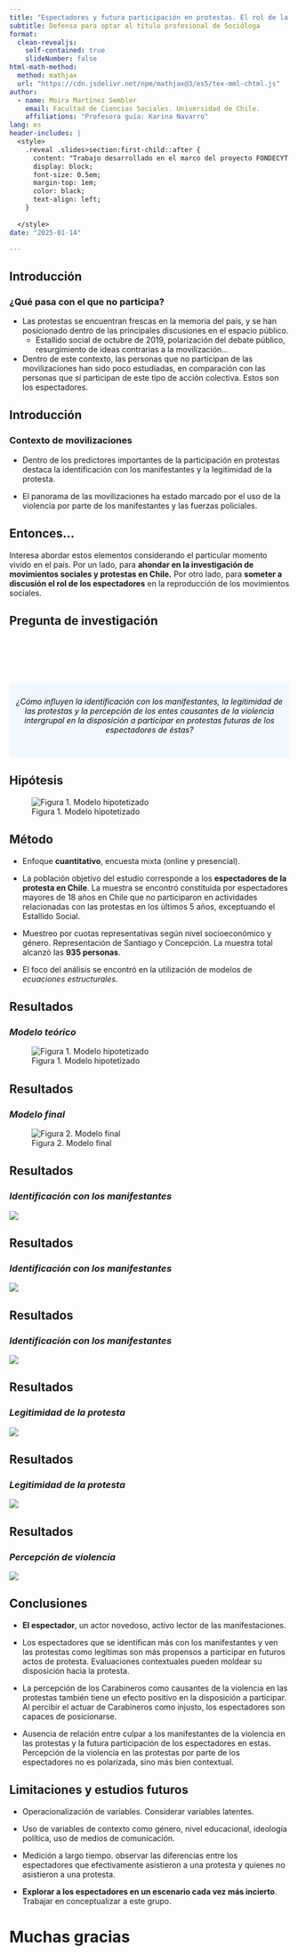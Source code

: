```yaml
---
title: "Espectadores y futura participación en protestas. El rol de la identidad, la legitimidad y percepción de la violencia"
subtitle: Defensa para optar al título profesional de Socióloga
format: 
  clean-revealjs:
    self-contained: true
    slideNumber: false
html-math-method:
  method: mathjax
  url: "https://cdn.jsdelivr.net/npm/mathjax@3/es5/tex-mml-chtml.js"
author:
  - name: Moira Martínez Sembler
    email: Facultad de Ciencias Sociales. Universidad de Chile.
    affiliations: "Profesora guía: Karina Navarro"
lang: es
header-includes: |
  <style>
    .reveal .slides>section:first-child::after {
      content: "Trabajo desarrollado en el marco del proyecto FONDECYT N°1220385 'Mecanismos Autoreforzantes de los Ciclos de Protesta y los Estallidos Sociales'";
      display: block;
      font-size: 0.5em;
      margin-top: 1em;
      color: black;
      text-align: left;
    }
    
  </style>
date: "2025-01-14"

---
```


## **Introducción**

### ¿Qué pasa con el que no participa?

- Las protestas se encuentran frescas en la memoria del país, y se han
posicionado dentro de las principales discusiones en el espacio público.
    - Estallido social de octubre de 2019, polarización del debate público, resurgimiento de ideas contrarias a la movilización...
    
- Dentro de este contexto, las personas que no participan de las movilizaciones han sido poco estudiadas, en comparación con las personas que sí participan de este tipo de acción colectiva. Estos son los [espectadores.]{.fg style="--col: #38777d"}

## **Introducción** 

### Contexto de movilizaciones

- Dentro de los predictores importantes de la participación en protestas destaca la [identificación con los manifestantes]{.fg style="--col: #38777d"} y la [legitimidad de la protesta.]{.fg style="--col: #38777d"} 

- El panorama de las movilizaciones ha estado marcado por [el uso de la violencia]{.fg style="--col: #38777d"}  por parte de los
manifestantes y las fuerzas policiales. 

::: {.callout-note icon=false}

## Entonces...

Interesa abordar estos elementos considerando el particular momento vivido en el país. Por un lado, para **ahondar en la investigación de movimientos sociales y protestas en Chile.** Por otro lado, para **someter a discusión el rol de los espectadores** en la reproducción de los movimientos sociales. 

:::

## **Pregunta de investigación**

<div style="background-color: #f0f8ff; padding: 10px; border-radius: 5px; text-align: center; margin-top: 100px;">
  <span style="font-size: 1em; color: #0e0e0e;">
    *¿Cómo influyen la identificación con los manifestantes,
la legitimidad de las protestas y la percepción de los entes causantes de la violencia
intergrupal en la disposición a participar en protestas futuras de los espectadores de éstas?*
  </span>
  <br><br>
</div>

## **Hipótesis**

![Figura 1. Modelo hipotetizado](input/modelo_teorico.jpeg)

## **Método**

- Enfoque **cuantitativo**, encuesta mixta (online y presencial).

- La población objetivo del estudio corresponde a los **espectadores de la protesta en
Chile**. La muestra se encontró constituida por espectadores mayores de 18 años en Chile que no participaron en actividades relacionadas con las protestas en los últimos 5 años, exceptuando el Estallido Social.

- Muestreo por cuotas representativas según nivel socioeconómico y género. Representación de Santiago y Concepción. La muestra total alcanzó las **935 personas**.

- El foco del análisis se encontró en la utilización de modelos de *ecuaciones estructurales*.


## **Resultados**
### *Modelo teórico*

![Figura 1. Modelo hipotetizado](input/modelo_teorico.jpeg)

## **Resultados**
### *Modelo final*


![Figura 2. Modelo final](input/modelo_resultados.001.jpeg)

## **Resultados**
### *Identificación con los manifestantes*

![](input/modelo_resultados.002.jpeg)


## **Resultados**
### *Identificación con los manifestantes*

![](input/modelo_resultados.003.jpeg)

## **Resultados**
### *Identificación con los manifestantes*

![](input/modelo_resultados.004.jpeg)

## **Resultados**
### *Legitimidad de la protesta*

![](input/modelo_resultados.005.jpeg)

## **Resultados**
### *Legitimidad de la protesta*

![](input/modelo_resultados.006.jpeg)

## **Resultados**
### *Percepción de violencia*

![](input/modelo_resultados.007.jpeg)

## **Conclusiones**

- **El espectador**, un actor novedoso, activo lector de las manifestaciones.

- Los espectadores que se identifican más con los manifestantes y ven las protestas como legítimas son más propensos a participar en futuros actos de protesta. Evaluaciones contextuales pueden moldear su disposición
hacia la protesta.

- La percepción de los Carabineros como causantes de la violencia en las
protestas también tiene un efecto positivo en la disposición a participar. Al percibir el actuar de Carabineros como injusto, los espectadores son capaces
de posicionarse. 

- Ausencia de relación entre culpar a los manifestantes de la violencia
en las protestas y la futura participación de los espectadores en estas. Percepción de la violencia en las protestas por parte de los espectadores no
es polarizada, sino más bien contextual. 

## **Limitaciones y estudios futuros**

- Operacionalización de variables. Considerar variables latentes.

- Uso de variables de contexto como género, nivel educacional, ideología política, uso de medios de comunicación.

- Medición a largo tiempo. observar las diferencias entre los espectadores que
efectivamente asistieron a una protesta y quienes no asistieron a una protesta.

- **Explorar a los espectadores en un escenario cada vez más incierto**. Trabajar en conceptualizar a este grupo. 

# Muchas gracias {background-color="#40666e"}


